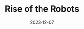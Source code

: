 ---
title: "Rise of the Robots"
country: Germany
city: Berlin
date: 2023-12-07
conference: Test JS Summit
videoUrl: https://portal.gitnation.org/contents/rise-of-the-robots
lang: en
---